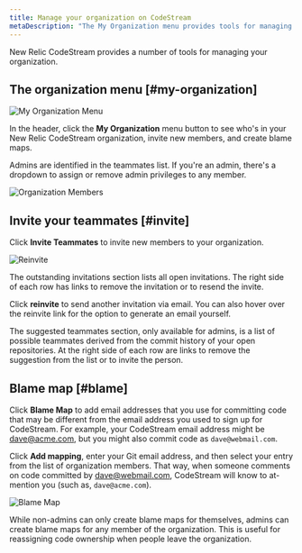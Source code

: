 ```yaml
---
title: Manage your organization on CodeStream
metaDescription: "The My Organization menu provides tools for managing the members of your team, as well as the emails used by your teammates when committing code."
---
```


New Relic CodeStream provides a number of tools for managing your organization.

## The organization menu [#my-organization]

![My Organization Menu](./images/MyOrgMenu.png)

In the header, click the **My Organization** menu button to see who's in your New Relic CodeStream
organization, invite new members, and create blame maps. 

Admins are identified in the teammates list. If you're an admin,
there's a dropdown to assign or remove admin privileges to any member.

![Organization Members](./images/MyOrgMembers.png)

## Invite your teammates [#invite]

Click **Invite Teammates** to invite new members to your organization. 

![Reinvite](./images/MyOrgInvite.png)

The outstanding invitations section lists all open invitations. The
right side of each row has links to remove the invitation or to resend the invite.

Click **reinvite** to send another invitation via email. You
can also hover over the reinvite link for the option to generate an email
yourself.

The suggested teammates section, only available for admins, is a list
of possible teammates derived from the commit history of your open repositories.
At the right side of each row are links to remove the suggestion from the list
or to invite the person.

## Blame map [#blame]

Click **Blame Map** to add email addresses that you use for committing code that
may be different from the email address you used to sign up for CodeStream. For
example, your CodeStream email address might be dave@acme.com, but you might
also commit code as `dave@webmail.com`. 

Click **Add mapping**, enter your Git email
address, and then select your entry from the list of organization members. That
way, when someone comments on code committed by dave@webmail.com, CodeStream
will know to at-mention you (such as, `dave@acme.com`).

![Blame Map](./images/MyOrgBlameMap.png)

While non-admins can only create blame maps for themselves, admins can create
blame maps for any member of the organization. This is useful for reassigning
code ownership when people leave the organization.